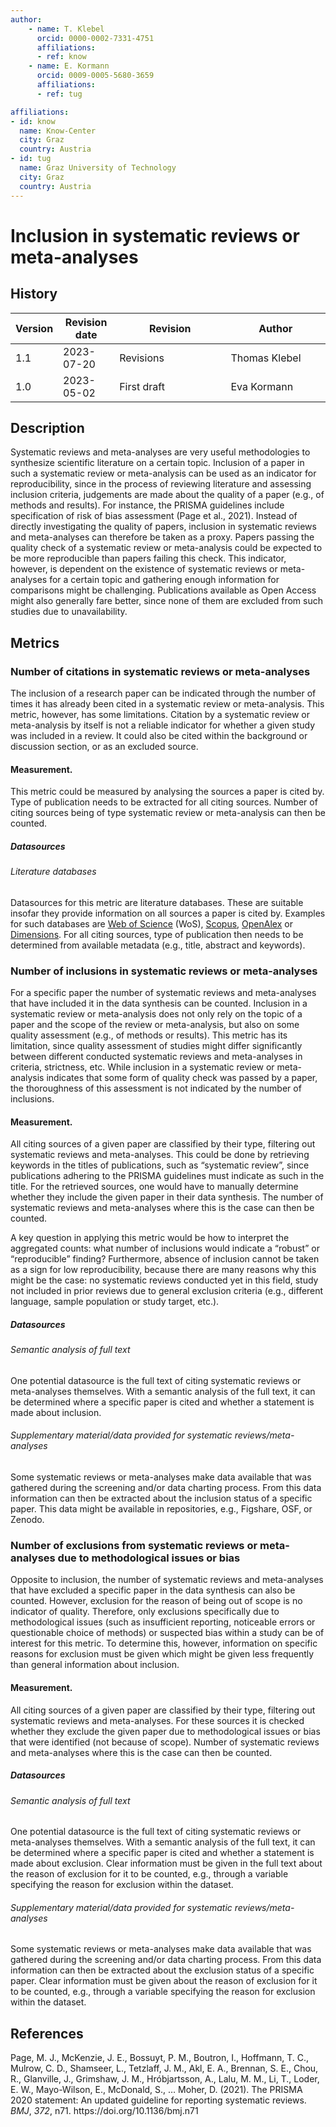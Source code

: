 ```yaml
---
author:
    - name: T. Klebel
      orcid: 0000-0002-7331-4751
      affiliations:
      - ref: know
    - name: E. Kormann
      orcid: 0009-0005-5680-3659
      affiliations:
      - ref: tug

affiliations:
- id: know
  name: Know-Center
  city: Graz
  country: Austria
- id: tug
  name: Graz University of Technology
  city: Graz
  country: Austria
---
```


# Inclusion in systematic reviews or meta-analyses {#inclusion-in-systematic-reviews-or-meta-analyses .unnumbered}

::: {}

## History

| Version | Revision date | Revision                     | Author                    |
|---------|---------------|------------------------------|---------------------------|
| 1.1     | 2023-07-20    | Revisions                    | Thomas Klebel             |
| 1.0     | 2023-05-02    | First draft                  | Eva Kormann               |

:::

## Description

Systematic reviews and meta-analyses are very useful methodologies to synthesize scientific literature on a certain topic. Inclusion of a paper in such a systematic review or meta-analysis can be used as an indicator for reproducibility, since in the process of reviewing literature and assessing inclusion criteria, judgements are made about the quality of a paper (e.g., of methods and results). For instance, the PRISMA guidelines include specification of risk of bias assessment (Page et al., 2021). Instead of directly investigating the quality of papers, inclusion in systematic reviews and meta-analyses can therefore be taken as a proxy. Papers passing the quality check of a systematic review or meta-analysis could be expected to be more reproducible than papers failing this check. This indicator, however, is dependent on the existence of systematic reviews or meta-analyses for a certain topic and gathering enough information for comparisons might be challenging. Publications available as Open Access might also generally fare better, since none of them are excluded from such studies due to unavailability.

## Metrics

### Number of citations in systematic reviews or meta-analyses

The inclusion of a research paper can be indicated through the number of times it has already been cited in a systematic review or meta-analysis. This metric, however, has some limitations. Citation by a systematic review or meta-analysis by itself is not a reliable indicator for whether a given study was included in a review. It could also be cited within the background or discussion section, or as an excluded source.

#### Measurement.

This metric could be measured by analysing the sources a paper is cited by. Type of publication needs to be extracted for all citing sources. Number of citing sources being of type systematic review or meta-analysis can then be counted.

##### Datasources

###### Literature databases

Datasources for this metric are literature databases. These are suitable insofar they provide information on all sources a paper is cited by. Examples for such databases are [Web of Science](https://imisathena.sharepoint.com/sites/PathOS/Shared%20Documents/Forms/AllItems.aspx?csf=1&web=1&e=gy43Dz&cid=3063da82%2D6991%2D4c0e%2D98bc%2D57e019cfff03&RootFolder=%2Fsites%2FPathOS%2FShared%20Documents%2FOn%2DGoing%20Work%2FWP2%2FDatasource%20descriptions&FolderCTID=0x0120006CB61D216CAE004B87E8578B94C31B6E) (WoS), [Scopus](https://imisathena.sharepoint.com/sites/PathOS/Shared%20Documents/Forms/AllItems.aspx?csf=1&web=1&e=gy43Dz&cid=3063da82%2D6991%2D4c0e%2D98bc%2D57e019cfff03&RootFolder=%2Fsites%2FPathOS%2FShared%20Documents%2FOn%2DGoing%20Work%2FWP2%2FDatasource%20descriptions&FolderCTID=0x0120006CB61D216CAE004B87E8578B94C31B6E), [OpenAlex](https://imisathena.sharepoint.com/sites/PathOS/Shared%20Documents/Forms/AllItems.aspx?csf=1&web=1&e=gy43Dz&cid=3063da82%2D6991%2D4c0e%2D98bc%2D57e019cfff03&RootFolder=%2Fsites%2FPathOS%2FShared%20Documents%2FOn%2DGoing%20Work%2FWP2%2FDatasource%20descriptions&FolderCTID=0x0120006CB61D216CAE004B87E8578B94C31B6E) or [Dimensions](https://imisathena.sharepoint.com/sites/PathOS/Shared%20Documents/Forms/AllItems.aspx?csf=1&web=1&e=gy43Dz&cid=3063da82%2D6991%2D4c0e%2D98bc%2D57e019cfff03&RootFolder=%2Fsites%2FPathOS%2FShared%20Documents%2FOn%2DGoing%20Work%2FWP2%2FDatasource%20descriptions&FolderCTID=0x0120006CB61D216CAE004B87E8578B94C31B6E). For all citing sources, type of publication then needs to be determined from available metadata (e.g., title, abstract and keywords).

### Number of inclusions in systematic reviews or meta-analyses

For a specific paper the number of systematic reviews and meta-analyses that have included it in the data synthesis can be counted. Inclusion in a systematic review or meta-analysis does not only rely on the topic of a paper and the scope of the review or meta-analysis, but also on some quality assessment (e.g., of methods or results). This metric has its limitation, since quality assessment of studies might differ significantly between different conducted systematic reviews and meta-analyses in criteria, strictness, etc. While inclusion in a systematic review or meta-analysis indicates that some form of quality check was passed by a paper, the thoroughness of this assessment is not indicated by the number of inclusions.

#### Measurement.

All citing sources of a given paper are classified by their type, filtering out systematic reviews and meta-analyses. This could be done by retrieving keywords in the titles of publications, such as “systematic review”, since publications adhering to the PRISMA guidelines must indicate as such in the title. For the retrieved sources, one would have to manually determine whether they include the given paper in their data synthesis. The number of systematic reviews and meta-analyses where this is the case can then be counted.

A key question in applying this metric would be how to interpret the aggregated counts: what number of inclusions would indicate a “robust” or “reproducible” finding? Furthermore, absence of inclusion cannot be taken as a sign for low reproducibility, because there are many reasons why this might be the case: no systematic reviews conducted yet in this field, study not included in prior reviews due to general exclusion criteria (e.g., different language, sample population or study target, etc.).

##### Datasources

###### Semantic analysis of full text

One potential datasource is the full text of citing systematic reviews or meta-analyses themselves. With a semantic analysis of the full text, it can be determined where a specific paper is cited and whether a statement is made about inclusion.

###### Supplementary material/data provided for systematic reviews/meta-analyses

Some systematic reviews or meta-analyses make data available that was gathered during the screening and/or data charting process. From this data information can then be extracted about the inclusion status of a specific paper. This data might be available in repositories, e.g., Figshare, OSF, or Zenodo.

### Number of exclusions from systematic reviews or meta-analyses due to methodological issues or bias

Opposite to inclusion, the number of systematic reviews and meta-analyses that have excluded a specific paper in the data synthesis can also be counted. However, exclusion for the reason of being out of scope is no indicator of quality. Therefore, only exclusions specifically due to methodological issues (such as insufficient reporting, noticeable errors or questionable choice of methods) or suspected bias within a study can be of interest for this metric. To determine this, however, information on specific reasons for exclusion must be given which might be given less frequently than general information about inclusion.

#### Measurement.

All citing sources of a given paper are classified by their type, filtering out systematic reviews and meta-analyses. For these sources it is checked whether they exclude the given paper due to methodological issues or bias that were identified (not because of scope). Number of systematic reviews and meta-analyses where this is the case can then be counted.

##### Datasources

###### Semantic analysis of full text

One potential datasource is the full text of citing systematic reviews or meta-analyses themselves. With a semantic analysis of the full text, it can be determined where a specific paper is cited and whether a statement is made about exclusion. Clear information must be given in the full text about the reason of exclusion for it to be counted, e.g., through a variable specifying the reason for exclusion within the dataset.

###### Supplementary material/data provided for systematic reviews/meta-analyses

Some systematic reviews or meta-analyses make data available that was gathered during the screening and/or data charting process. From this data information can then be extracted about the exclusion status of a specific paper. Clear information must be given about the reason of exclusion for it to be counted, e.g., through a variable specifying the reason for exclusion within the dataset.

## References

Page, M. J., McKenzie, J. E., Bossuyt, P. M., Boutron, I., Hoffmann, T. C., Mulrow, C. D., Shamseer, L., Tetzlaff, J. M., Akl, E. A., Brennan, S. E., Chou, R., Glanville, J., Grimshaw, J. M., Hróbjartsson, A., Lalu, M. M., Li, T., Loder, E. W., Mayo-Wilson, E., McDonald, S., … Moher, D. (2021). The PRISMA 2020 statement: An updated guideline for reporting systematic reviews. *BMJ*, *372*, n71. https://doi.org/10.1136/bmj.n71

